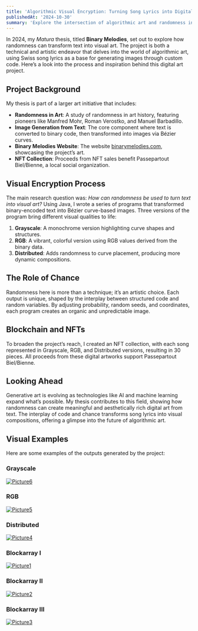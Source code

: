 ```yaml
---
title: 'Algorithmic Visual Encryption: Turning Song Lyrics into Digital Art'
publishedAt: '2024-10-30'
summary: 'Explore the intersection of algorithmic art and randomness in Alix Franck’s *Matura* thesis, where Swiss song lyrics are converted into unique visual art forms using custom-developed programs. This thesis examines the role of randomness in digital art and its potential for creating new aesthetic expressions.'
---
```


In 2024, my *Matura* thesis, titled **Binary Melodies**, set out to explore how randomness can transform text into visual art. The project is both a technical and artistic endeavor that delves into the world of algorithmic art, using Swiss song lyrics as a base for generating images through custom code. Here’s a look into the process and inspiration behind this digital art project.

## Project Background

My thesis is part of a larger art initiative that includes:
- **Randomness in Art**: A study of randomness in art history, featuring pioneers like Manfred Mohr, Roman Verostko, and Manuel Barbadillo.
- **Image Generation from Text**: The core component where text is converted to binary code, then transformed into images via Bézier curves.
- **Binary Melodies Website**: The website [binarymelodies.com](https://binarymelodies.com), showcasing the project’s art.
- **NFT Collection**: Proceeds from NFT sales benefit Passepartout Biel/Bienne, a local social organization.

## Visual Encryption Process

The main research question was: *How can randomness be used to turn text into visual art?* Using Java, I wrote a series of programs that transformed binary-encoded text into Bézier curve-based images. Three versions of the program bring different visual qualities to life:

1. **Grayscale**: A monochrome version highlighting curve shapes and structures.
2. **RGB**: A vibrant, colorful version using RGB values derived from the binary data.
3. **Distributed**: Adds randomness to curve placement, producing more dynamic compositions.

## The Role of Chance

Randomness here is more than a technique; it’s an artistic choice. Each output is unique, shaped by the interplay between structured code and random variables. By adjusting probability, random seeds, and coordinates, each program creates an organic and unpredictable image.

## Blockchain and NFTs

To broaden the project’s reach, I created an NFT collection, with each song represented in Grayscale, RGB, and Distributed versions, resulting in 30 pieces. All proceeds from these digital artworks support Passepartout Biel/Bienne.

## Looking Ahead

Generative art is evolving as technologies like AI and machine learning expand what’s possible. My thesis contributes to this field, showing how randomness can create meaningful and aesthetically rich digital art from text. The interplay of code and chance transforms song lyrics into visual compositions, offering a glimpse into the future of algorithmic art.

## Visual Examples

Here are some examples of the outputs generated by the project:

### Grayscale
<a href="https://imgbb.com/"><img src="https://i.ibb.co/VpgjdZ3/Picture6.png" alt="Picture6" border="0" /></a>

### RGB
<a href="https://imgbb.com/"><img src="https://i.ibb.co/fnCycgh/Picture5.jpg" alt="Picture5" border="0" /></a>

### Distributed
<a href="https://imgbb.com/"><img src="https://i.ibb.co/2Wg67d8/Picture4.jpg" alt="Picture4" border="0" /></a>

### Blockarray I
<a href="https://imgbb.com/"><img src="https://i.ibb.co/FbctFfB/Picture1.png" alt="Picture1" border="0" /></a>

### Blockarray II
<a href="https://imgbb.com/"><img src="https://i.ibb.co/Fmvxx1Z/Picture2.jpg" alt="Picture2" border="0" /></a>

### Blockarray III
<a href="https://imgbb.com/"><img src="https://i.ibb.co/R3LVVs4/Picture3.png" alt="Picture3" border="0" /></a>